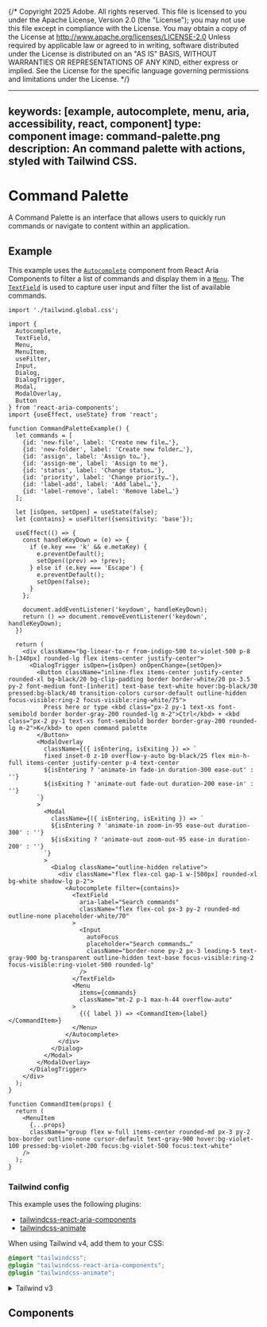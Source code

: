 {/* Copyright 2025 Adobe. All rights reserved.
This file is licensed to you under the Apache License, Version 2.0 (the "License");
you may not use this file except in compliance with the License. You may obtain a copy
of the License at http://www.apache.org/licenses/LICENSE-2.0
Unless required by applicable law or agreed to in writing, software distributed under
the License is distributed on an "AS IS" BASIS, WITHOUT WARRANTIES OR REPRESENTATIONS
OF ANY KIND, either express or implied. See the License for the specific language
governing permissions and limitations under the License. */}



---
keywords: [example, autocomplete, menu, aria, accessibility, react, component]
type: component
image: command-palette.png
description: An command palette with actions, styled with Tailwind CSS.
---

# Command Palette

A Command Palette is an interface that allows users to quickly run commands or navigate to content within an application. 

## Example

This example uses the [`Autocomplete`](../Autocomplete.html) component from React Aria Components to filter a list of commands and display them in a [`Menu`](../Menu.html). The [`TextField`](../TextField.html) is used to capture user input and filter the list of available commands.

```tsx import
import './tailwind.global.css';
```

```tsx example standalone
import {
  Autocomplete,
  TextField,
  Menu,
  MenuItem,
  useFilter,
  Input,
  Dialog,
  DialogTrigger,
  Modal,
  ModalOverlay,
  Button
} from 'react-aria-components';
import {useEffect, useState} from 'react';

function CommandPaletteExample() {
  let commands = [
    {id: 'new-file', label: 'Create new file…'},
    {id: 'new-folder', label: 'Create new folder…'},
    {id: 'assign', label: 'Assign to…'},
    {id: 'assign-me', label: 'Assign to me'},
    {id: 'status', label: 'Change status…'},
    {id: 'priority', label: 'Change priority…'},
    {id: 'label-add', label: 'Add label…'},
    {id: 'label-remove', label: 'Remove label…'}
  ];

  let [isOpen, setOpen] = useState(false);
  let {contains} = useFilter({sensitivity: 'base'});

  useEffect(() => {
    const handleKeyDown = (e) => {
      if (e.key === 'k' && e.metaKey) {
        e.preventDefault();
        setOpen((prev) => !prev);
      } else if (e.key === 'Escape') {
        e.preventDefault();
        setOpen(false);
      }
    };

    document.addEventListener('keydown', handleKeyDown);
    return () => document.removeEventListener('keydown', handleKeyDown);
  })

  return (
    <div className="bg-linear-to-r from-indigo-500 to-violet-500 p-8 h-[340px] rounded-lg flex items-center justify-center">
      <DialogTrigger isOpen={isOpen} onOpenChange={setOpen}>
        <Button className="inline-flex items-center justify-center rounded-xl bg-black/20 bg-clip-padding border border-white/20 px-3.5 py-2 font-medium font-[inherit] text-base text-white hover:bg-black/30 pressed:bg-black/40 transition-colors cursor-default outline-hidden focus-visible:ring-2 focus-visible:ring-white/75">
          Press here or type <kbd class="px-2 py-1 text-xs font-semibold border border-gray-200 rounded-lg m-2">Ctrl</kbd> + <kbd class="px-2 py-1 text-xs font-semibold border border-gray-200 rounded-lg m-2">K</kbd> to open command palette
        </Button>
        <ModalOverlay
          className={({ isEntering, isExiting }) => `
          fixed inset-0 z-10 overflow-y-auto bg-black/25 flex min-h-full items-center justify-center p-4 text-center
          ${isEntering ? 'animate-in fade-in duration-300 ease-out' : ''}
          ${isExiting ? 'animate-out fade-out duration-200 ease-in' : ''}
        `}
        >
          <Modal
            className={({ isEntering, isExiting }) => `
            ${isEntering ? 'animate-in zoom-in-95 ease-out duration-300' : ''}
            ${isExiting ? 'animate-out zoom-out-95 ease-in duration-200' : ''}
          `}
          >
            <Dialog className="outline-hidden relative">
              <div className="flex flex-col gap-1 w-[500px] rounded-xl bg-white shadow-lg p-2">
                <Autocomplete filter={contains}>
                  <TextField
                    aria-label="Search commands"
                    className="flex flex-col px-3 py-2 rounded-md outline-none placeholder-white/70"
                  >
                    <Input
                      autoFocus
                      placeholder="Search commands…"
                      className="border-none py-2 px-3 leading-5 text-gray-900 bg-transparent outline-hidden text-base focus-visible:ring-2 focus-visible:ring-violet-500 rounded-lg"
                    />
                  </TextField>
                  <Menu
                    items={commands}
                    className="mt-2 p-1 max-h-44 overflow-auto"
                  >
                    {({ label }) => <CommandItem>{label}</CommandItem>}
                  </Menu>
                </Autocomplete>
              </div>
            </Dialog>
          </Modal>
        </ModalOverlay>
      </DialogTrigger>
    </div>
  );
}

function CommandItem(props) {
  return (
    <MenuItem
      {...props}
      className="group flex w-full items-center rounded-md px-3 py-2 box-border outline-none cursor-default text-gray-900 hover:bg-violet-100 pressed:bg-violet-200 focus:bg-violet-500 focus:text-white"
    />
  );
}
```

### Tailwind config

This example uses the following plugins:

* [tailwindcss-react-aria-components](../styling.html#plugin)
* [tailwindcss-animate](https://github.com/jamiebuilds/tailwindcss-animate)

When using Tailwind v4, add them to your CSS:

```css render=false
@import "tailwindcss";
@plugin "tailwindcss-react-aria-components";
@plugin "tailwindcss-animate";
```

<details>

<summary style={{fontWeight: 'bold'}}><ChevronRight size="S" /> Tailwind v3</summary>

When using Tailwind v3, add the plugins to your `tailwind.config.js` instead:

```tsx
module.exports = {
  // ...
  plugins: [
    require('tailwindcss-react-aria-components'),
    require('tailwindcss-animate')
  ]
};
```

**Note**: When using Tailwind v3, install `tailwindcss-react-aria-components` version 1.x instead of 2.x.

</details>

## Components

<section className={styles.cardGroup} data-size="small">

<ExampleCard
  url="../TextField.html"
  title="TextField"
  description="A text field allows a user to enter a plain text value with a keyboard.">
  <TextField />
</ExampleCard>

<ExampleCard
  url="../Menu.html"
  title="Menu"
  description="A menu displays a list of actions or options that a user can choose.">
  <Menu style={{background: 'var(--anatomy-gray-100)', width: 'calc(100% - 20px)', padding: 10, maxHeight: 132}} />
</ExampleCard>

</section>
